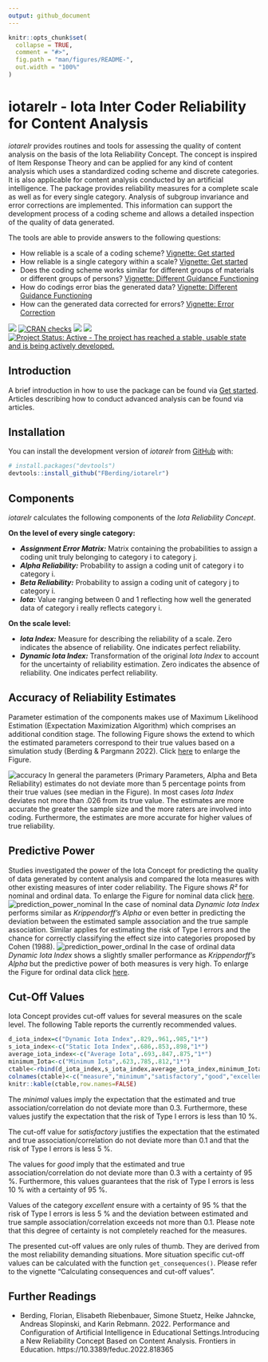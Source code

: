 ```yaml
---
output: github_document
---
```


<!-- README.md is generated from README.Rmd. Please edit that file -->

```r
knitr::opts_chunk$set(
  collapse = TRUE,
  comment = "#>",
  fig.path = "man/figures/README-",
  out.width = "100%"
)
```

# iotarelr - Iota Inter Coder Reliability for Content Analysis
*iotarelr* provides routines and tools for assessing the quality
    of content analysis on the basis of the Iota Reliability Concept. The concept
    is inspired of Item Response Theory and can be applied for any kind of 
    content analysis which uses a standardized coding scheme and discrete categories.
    It is also applicable for content analysis conducted by an artificial intelligence. 
    The package provides reliability measures for a complete scale as well as for 
    every single category. Analysis of subgroup invariance and error corrections 
    are implemented. This information can support the development process of a 
    coding scheme and allows a detailed inspection of the quality of data generated.

The tools are able to provide answers to the following questions:

- How reliable is a scale of a coding scheme? [Vignette: Get started](iotarelr.html)
- How reliable is a single category within a scale? [Vignette: Get started](iotarelr.html)
- Does the coding scheme works similar for different groups of materials or
  different groups of persons? [Vignette: Different Guidance Functioning](dgf.html)
- How do codings error bias the generated data? [Vignette: Different Guidance Functioning](dgf.html)
- How can the generated data corrected for errors? [Vignette: Error Correction](error_correction.html)

<!-- badges: start -->
[![](https://www.r-pkg.org/badges/version/iotarelr?color=green)](https://cran.r-project.org/package=iotarelr)
[![CRAN checks](https://cranchecks.info/badges/summary/iotarelr)](https://cran.r-project.org/web/checks/check_results_iotarelr.html)
[![](http://cranlogs.r-pkg.org/badges/grand-total/iotarelr)](https://cran.r-project.org/package=iotarelr)
[![](https://img.shields.io/badge/devel%20version-0.1.2-green.svg)](https://github.com/iotarelr)
[![Project Status: Active - The project has reached a stable, usable state and is being actively developed.](https://www.repostatus.org/badges/latest/active.svg)](https://www.repostatus.org/#active)
<!-- badges: end -->

## Introduction
A brief introduction in how to use the package can be found via [Get started](iotarelr.html). 
Articles describing how to conduct advanced analysis can be found via articles.

## Installation

You can install the development version of *iotarelr* from [GitHub](https://github.com/) with:
``` r
# install.packages("devtools")
devtools::install_github("FBerding/iotarelr")
```
## Components
*iotarelr* calculates the following components of the *Iota Reliability Concept*.

**On the level of every single category:**

- ***Assignment Error Matrix:*** Matrix containing the probabilities to assign a
coding unit truly belonging to category i to category j.
- ***Alpha Reliability:*** Probability to assign a coding unit of category i to category i.
- ***Beta Reliability:*** Probability to assign a coding unit of category j to category i.
- ***Iota:*** Value ranging between 0 and 1 reflecting how well the generated data of
category i really reflects category i.

**On the scale level:**

- ***Iota Index:*** Measure for describing the reliability of a scale. Zero indicates
the absence of reliability. One indicates perfect reliability.
- ***Dynamic Iota Index:*** Transformation of the original *Iota Index* to account
for the uncertainty of reliability estimation. Zero indicates
the absence of reliability. One indicates perfect reliability.

## Accuracy of Reliability Estimates
Parameter estimation of the components makes use of Maximum Likelihood Estimation
(Expectation Maximization Algorithm) which comprises an additional condition stage.
The following Figure shows the extend to which the estimated parameters correspond 
to their true values based on a simulation study (Berding & Pargmann 2022). Click
[here](reference/figures/README-accuracy.png) to enlarge the Figure.

![accuracy](man/figures/README-accuracy.png)
In general the parameters (Primary Parameters, Alpha and Beta Reliability) 
estimates do not deviate more than 5 percentage points from their true values 
(see median in the Figure). In most cases *Iota Index* deviates not more than 
.026 from its true value.
The estimates are more accurate the greater the sample size and the more raters 
are involved into coding. Furthermore, the estimates are more accurate for higher 
values of true reliability.

## Predictive Power
Studies investigated the  power of the Iota Concept for predicting the
quality of data generated by content analysis and compared the Iota measures with
other existing measures of inter coder reliability. The Figure shows *R²* for
nominal and ordinal data. To enlarge the Figure for nominal data click
[here](reference/figures/README-pred_power_nominal.png).
![prediction_power_nominal](man/figures/README-pred_power_nominal.png)
In the case of nominal data *Dynamic Iota Index* performs similar as *Krippendorff's Alpha* or even better in predicting the deviation between the estimated sample association and the true sample association. Similar applies for estimating the risk of Type I errors and the chance for correctly classifying the effect size into categories proposed by Cohen (1988).
![prediction_power_ordinal](man/figures/README-pred_power_ordinal.png)
In the case of ordinal data *Dynamic Iota Index* shows a slightly smaller performance as
*Krippendorff's Alpha* but the predictive power of both measures is very high.
To enlarge the Figure for ordinal data click
[here](reference/figures/README-pred_power_ordinal.png).

## Cut-Off Values
Iota Concept provides cut-off values for several measures on the scale level.
The following Table reports the currently recommended values.
```r
d_iota_index=c("Dynamic Iota Index",.829,.961,.985,"1*")
s_iota_index<-c("Static Iota Index",.686,.853,.898,"1*")
average_iota_index<-c("Average Iota",.693,.847,.875,"1*")
minimum_Iota<-c("Minimum Iota",.623,.785,.812,"1*")
ctable<-rbind(d_iota_index,s_iota_index,average_iota_index,minimum_Iota)
colnames(ctable)<-c("measure","minimum","satisfactory","good","excellent")
knitr::kable(ctable,row.names=FALSE)
```
The *minimal* values imply the expectation that the estimated and true
association/correlation do not deviate more than 0.3. Furthermore, these values
justify the expectation that the risk of Type I errors is less than 10 %.

The cut-off value for *satisfactory* justifies the expectation that the estimated
and true association/correlation do not deviate more than 0.1 and that the risk 
of Type I errors is less 5 %.

The values for *good* imply that the estimated and true association/correlation
do not deviate more than 0.3 with a certainty of 95 %. Furthermore, this values 
guarantees that the risk of Type I errors is less 10 % with a certainty of 95 %.

Values of the category *excellent* ensure with a certainty of 95 % that the risk
of Type I errors is less 5 % and the deviation between estimated and true sample
association/correlation exceeds not more than 0.1. Please note that this degree 
of certainty is not completely reached for the measures.

The presented cut-off values are only rules of thumb. They are derived from the
most reliability demanding situations. More situation specific cut-off values
can be calculated with the function `get_consequences()`. Please refer to the
vignette "Calculating consequences and cut-off values".

## Further Readings
- Berding, Florian, Elisabeth Riebenbauer, Simone Stuetz, Heike Jahncke, Andreas Slopinski, and Karin Rebmann. 2022. Performance and Configuration of Artificial Intelligence in Educational Settings.Introducing a New Reliability Concept Based on Content Analysis. Frontiers in Education. https://10.3389/feduc.2022.818365
